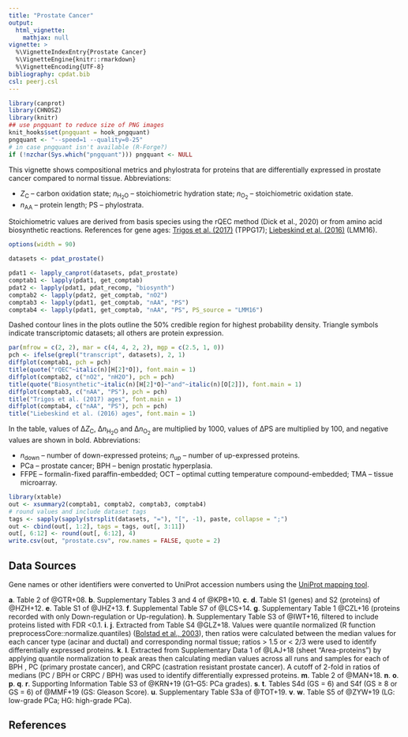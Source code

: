 ```yaml
---
title: "Prostate Cancer"
output:
  html_vignette:
    mathjax: null
vignette: >
  %\VignetteIndexEntry{Prostate Cancer}
  %\VignetteEngine{knitr::rmarkdown}
  %\VignetteEncoding{UTF-8}
bibliography: cpdat.bib
csl: peerj.csl
---
```


```r
library(canprot)
library(CHNOSZ)
library(knitr)
## use pngquant to reduce size of PNG images
knit_hooks$set(pngquant = hook_pngquant)
pngquant <- "--speed=1 --quality=0-25"
# in case pngquant isn't available (R-Forge?)
if (!nzchar(Sys.which("pngquant"))) pngquant <- NULL 
```

This vignette shows compositional metrics and phylostrata for proteins that are differentially expressed in prostate cancer compared to normal tissue.
Abbreviations:

  * <i>Z</i><sub>C</sub> &ndash; carbon oxidation state; <i>n</i><sub>H<sub>2</sub>O</sub> &ndash; stoichiometric hydration state; <i>n</i><sub>O<sub>2</sub></sub> &ndash; stoichiometric oxidation state.
  * <i>n</i><sub>AA</sub> &ndash; protein length; PS &ndash; phylostrata.

Stoichiometric values are derived from basis species using the rQEC method (Dick et al., 2020) or from amino acid biosynthetic reactions.
References for gene ages: [Trigos et al. (2017)](https://doi.org/10.1073/pnas.1617743114) (TPPG17); [Liebeskind et al. (2016)](https://doi.org/10.1093/gbe/evw113) (LMM16).

```r
options(width = 90)
```

<style type="text/css">
body {
  max-width: 800px;
  margin-left: auto;
  margin-right: auto;
}
</style>

```r
datasets <- pdat_prostate()
```

```r
pdat1 <- lapply_canprot(datasets, pdat_prostate)
comptab1 <- lapply(pdat1, get_comptab)
pdat2 <- lapply(pdat1, pdat_recomp, "biosynth")
comptab2 <- lapply(pdat2, get_comptab, "nO2")
comptab3 <- lapply(pdat1, get_comptab, "nAA", "PS")
comptab4 <- lapply(pdat1, get_comptab, "nAA", "PS", PS_source = "LMM16")
```

Dashed contour lines in the plots outline the 50% credible region for highest probability density.
Triangle symbols indicate transcriptomic datasets; all others are protein expression.

```r
par(mfrow = c(2, 2), mar = c(4, 4, 2, 2), mgp = c(2.5, 1, 0))
pch <- ifelse(grepl("transcript", datasets), 2, 1)
diffplot(comptab1, pch = pch)
title(quote("rQEC"~italic(n)[H[2]*O]), font.main = 1)
diffplot(comptab2, c("nO2", "nH2O"), pch = pch)
title(quote("Biosynthetic"~italic(n)[H[2]*O]~"and"~italic(n)[O[2]]), font.main = 1)
diffplot(comptab3, c("nAA", "PS"), pch = pch)
title("Trigos et al. (2017) ages", font.main = 1)
diffplot(comptab4, c("nAA", "PS"), pch = pch)
title("Liebeskind et al. (2016) ages", font.main = 1)
```

In the table, values of &Delta;<i>Z</i><sub>C</sub>, &Delta;<i>n</i><sub>H<sub>2</sub>O</sub> and &Delta;<i>n</i><sub>O<sub>2</sub></sub> are multiplied by 1000, values of &Delta;PS are multiplied by 100, and negative values are shown in bold.
Abbreviations:

  * <i>n</i><sub>down</sub> &ndash; number of down-expressed proteins; <i>n</i><sub>up</sub> &ndash; number of up-expressed proteins.
  * PCa &ndash; prostate cancer; BPH &ndash; benign prostatic hyperplasia.
  * FFPE &ndash; formalin-fixed paraffin-embedded; OCT &ndash; optimal cutting temperature compound-embedded; TMA &ndash; tissue microarray.

```r
library(xtable)
out <- xsummary2(comptab1, comptab2, comptab3, comptab4)
# round values and include dataset tags
tags <- sapply(sapply(strsplit(datasets, "="), "[", -1), paste, collapse = ";")
out <- cbind(out[, 1:2], tags = tags, out[, 3:11])
out[, 6:12] <- round(out[, 6:12], 4)
write.csv(out, "prostate.csv", row.names = FALSE, quote = 2)
```

## Data Sources
Gene names or other identifiers were converted to UniProt accession numbers using the <a href="https://www.uniprot.org/mapping/">UniProt mapping tool</a>.

<b>a</b>. Table 2 of @GTR+08.
<b>b</b>. Supplementary Tables 3 and 4 of @KPB+10.
<b>c</b>. <b>d</b>. Table S1 (genes) and S2 (proteins) of @HZH+12.
<b>e</b>. Table S1 of @JHZ+13.
<b>f</b>. Supplemental Table S7 of @LCS+14.
<b>g</b>. Supplementary Table 1 @CZL+16 (proteins recorded with only Down-regulation or Up-regulation).
<b>h</b>. Supplementary Table S3 of @IWT+16, filtered to include proteins listed with FDR <0.1.
<b>i</b>. <b>j</b>. Extracted from Table S4 @GLZ+18. Values were quantile normalized (R function preprocessCore::normalize.quantiles) ([Bolstad et al., 2003](https://doi.org/10.1093/bioinformatics/19.2.185)), then ratios were calculated between the median values for each cancer type (acinar and ductal) and corresponding normal tissue; ratios > 1.5 or < 2/3 were used to identify differentially expressed proteins.
<b>k</b>. <b>l</b>. Extracted from Supplementary Data 1 of @LAJ+18 (sheet "Area-proteins") by applying quantile normalization to peak areas then calculating median values across all runs and samples for each of BPH , PC (primary prostate cancer), and CRPC (castration resistant prostate cancer). A cutoff of 2-fold in ratios of medians (PC / BPH or CRPC / BPH) was used to identify differentially expressed proteins.
<b>m</b>. Table 2 of @MAN+18.
<b>n</b>. <b>o</b>. <b>p</b>. <b>q</b>.  <b>r</b>. Supporting Information Table S3 of @KRN+19 (G1&ndash;G5: PCa grades).
<b>s</b>. <b>t</b>. Tables S4d (GS = 6) and S4f (GS ≥ 8 or GS = 6) of @MMF+19 (GS: Gleason Score).
<b>u</b>. Supplementary Table S3a of @TOT+19.
<b>v</b>. <b>w</b>. Table S5 of @ZYW+19 (LG: low-grade PCa; HG: high-grade PCa).

## References
